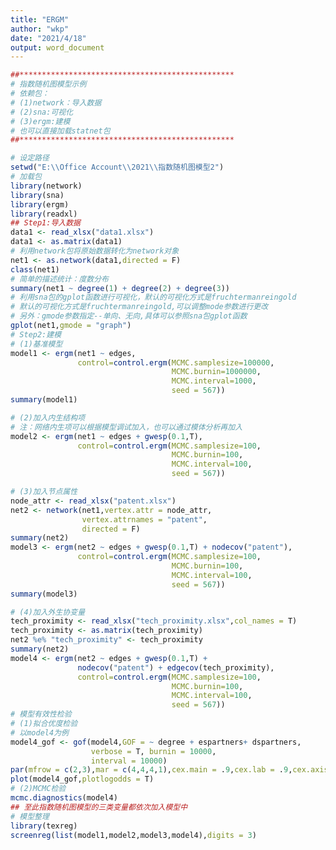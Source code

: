 ```yaml
---
title: "ERGM"
author: "wkp"
date: "2021/4/18"
output: word_document
---
```


```r
##************************************************
# 指数随机图模型示例
# 依赖包：
# (1)network：导入数据
# (2)sna:可视化
# (3)ergm:建模
# 也可以直接加载statnet包
##************************************************

# 设定路径
setwd("E:\\Office Account\\2021\\指数随机图模型2")
# 加载包
library(network)
library(sna)
library(ergm)
library(readxl)
## Step1:导入数据
data1 <- read_xlsx("data1.xlsx")
data1 <- as.matrix(data1)
# 利用network包将原始数据转化为network对象
net1 <- as.network(data1,directed = F)
class(net1)
# 简单的描述统计：度数分布
summary(net1 ~ degree(1) + degree(2) + degree(3))
# 利用sna包的gplot函数进行可视化，默认的可视化方式是fruchtermanreingold
# 默认的可视化方式是fruchtermanreingold,可以调整mode参数进行更改
# 另外：gmode参数指定--单向、无向,具体可以参照sna包gplot函数
gplot(net1,gmode = "graph")
# Step2:建模
# (1)基准模型
model1 <- ergm(net1 ~ edges,
               control=control.ergm(MCMC.samplesize=100000, 
                                    MCMC.burnin=1000000, 
                                    MCMC.interval=1000, 
                                    seed = 567))
summary(model1)

# (2)加入内生结构项
# 注：网络内生项可以根据模型调试加入，也可以通过模体分析再加入
model2 <- ergm(net1 ~ edges + gwesp(0.1,T),
               control=control.ergm(MCMC.samplesize=100, 
                                    MCMC.burnin=100, 
                                    MCMC.interval=100, 
                                    seed = 567))

# (3)加入节点属性
node_attr <- read_xlsx("patent.xlsx")
net2 <- network(net1,vertex.attr = node_attr,
                vertex.attrnames = "patent",
                directed = F)
summary(net2)
model3 <- ergm(net2 ~ edges + gwesp(0.1,T) + nodecov("patent"),
               control=control.ergm(MCMC.samplesize=100, 
                                    MCMC.burnin=100,  
                                    MCMC.interval=100,
                                    seed = 567))
summary(model3)

# (4)加入外生协变量
tech_proximity <- read_xlsx("tech_proximity.xlsx",col_names = T)
tech_proximity <- as.matrix(tech_proximity)
net2 %e% "tech_proximity" <- tech_proximity
summary(net2)
model4 <- ergm(net2 ~ edges + gwesp(0.1,T) + 
               nodecov("patent") + edgecov(tech_proximity),
               control=control.ergm(MCMC.samplesize=100, 
                                    MCMC.burnin=100,  
                                    MCMC.interval=100,
                                    seed = 567))
# 模型有效性检验
# (1)拟合优度检验
# 以model4为例
model4_gof <- gof(model4,GOF = ~ degree + espartners+ dspartners,
                  verbose = T, burnin = 10000,
                  interval = 10000)
par(mfrow = c(2,3),mar = c(4,4,4,1),cex.main = .9,cex.lab = .9,cex.axis = .75)
plot(model4_gof,plotlogodds = T)
# (2)MCMC检验
mcmc.diagnostics(model4)
## 至此指数随机图模型的三类变量都依次加入模型中
# 模型整理
library(texreg)
screenreg(list(model1,model2,model3,model4),digits = 3)

```
